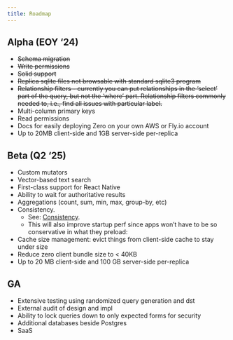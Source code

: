 ```yaml
---
title: Roadmap
---
```


## Alpha (EOY ‘24)

- ~~Schema migration~~
- ~~Write permissions~~
- ~~Solid support~~
- ~~Replica sqlite files not browsable with standard sqlite3 program~~
- ~~Relationship filters - currently you can put relationships in the ‘select’ part of the query, but not the ‘where’ part. Relationship filters commonly needed to, i.e., find all issues with particular label.~~
- Multi-column primary keys
- Read permissions
- Docs for easily deploying Zero on your own AWS or Fly.io account
- Up to 20MB client-side and 1GB server-side per-replica

## Beta (Q2 ‘25)

- Custom mutators
- Vector-based text search
- First-class support for React Native
- Ability to wait for authoritative results
- Aggregations (count, sum, min, max, group-by, etc)
- Consistency.
  - See: [Consistency](/docs/reference/preloading#consistency).
  - This will also improve startup perf since apps won’t have to be so conservative in what they preload:
- Cache size management: evict things from client-side cache to stay under size
- Reduce zero client bundle size to < 40KB
- Up to 20 MB client-side and 100 GB server-side per-replica

## GA

- Extensive testing using randomized query generation and dst
- External audit of design and impl
- Ability to lock queries down to only expected forms for security
- Additional databases beside Postgres
- SaaS